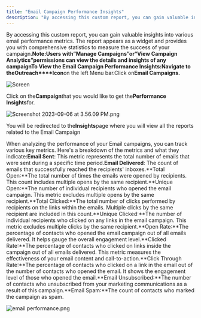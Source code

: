 ```yaml
---
title: "Email Campaign Performance Insights"
description: "By accessing this custom report, you can gain valuable insights into various email performance metrics. The report appears as a widget and provides yo..."
---
```


By accessing this custom report, you can gain valuable insights into various email performance metrics. The report appears as a widget and provides you with comprehensive statistics to measure the success of your campaign.**Note:**Users with**“Manage Campaigns”**or**“View Campaign Analytics”**permissions can view the details and insights of any campaign**To View the Email Campaign Performance Insights:**Navigate to the**Outreach****Icon**on the left Menu bar.Click on**Email Campaigns.**

![Screen](./images/Screen-Shot-2023-07-06-at-4.42.14-PM.png)

Click on the**Campaign**that you would like to get the**Performance Insights**for.

![Screenshot 2023-09-06 at 3.56.09 PM.png](./images/Screenshot-2023-09-06-at-3.56.09-PM.png)

You will be redirected to the**Insights**page where you will view all the reports related to the Email Campaign

When analyzing the performance of your Email campaigns, you can track various key metrics. Here's a breakdown of the metrics and what they indicate:**Email Sent**: This metric represents the total number of emails that were sent during a specific time period.**Email Delivered**: The count of emails that successfully reached the recipients' inboxes.**Total Open:**The total number of times the emails were opened by recipients. This count includes multiple opens by the same recipient.**Unique Open:**The number of individual recipients who opened the email campaign. This metric excludes multiple opens by the same recipient.**Total Clicked:**The total number of clicks performed by recipients on the links within the emails. Multiple clicks by the same recipient are included in this count.**Unique Clicked:**The number of individual recipients who clicked on any links in the email campaign. This metric excludes multiple clicks by the same recipient.**Open Rate:**The percentage of contacts who opened the email campaign out of all emails delivered. It helps gauge the overall engagement level.**Clicked Rate:**The percentage of contacts who clicked on links inside the campaign out of all emails delivered. This metric measures the effectiveness of your email content and call-to-action.**Click Through Rate:**The percentage of contacts who clicked on a link in the email out of the number of contacts who opened the email. It shows the engagement level of those who opened the email.**Email Unsubscribed:**The number of contacts who unsubscribed from your marketing communications as a result of this campaign.**Email Spam:**The count of contacts who marked the campaign as spam.

![email performance.png](./images/blobid0.png)
